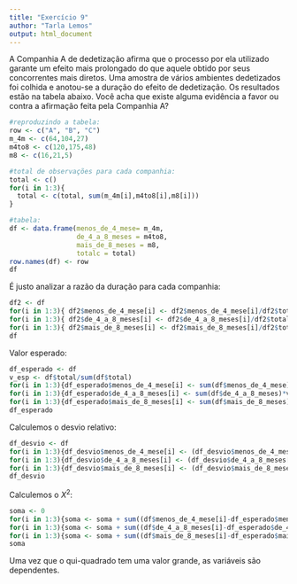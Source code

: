---
title: "Exercício 9"
author: "Tarla Lemos"
output: html_document
---


A Companhia A de dedetização afirma que o processo por ela utilizado garante um efeito
mais prolongado do que aquele obtido por seus concorrentes mais diretos. Uma amostra
de vários ambientes dedetizados foi colhida e anotou-se a duração do efeito de dedetização.
Os resultados estão na tabela abaixo. Você acha que existe alguma evidência a favor ou
contra a afirmação feita pela Companhia A?

```{r}
#reproduzindo a tabela:
row <- c("A", "B", "C")
m_4m <- c(64,104,27)
m4to8 <- c(120,175,48)
m8 <- c(16,21,5)

#total de observações para cada companhia:
total <- c()
for(i in 1:3){
  total <- c(total, sum(m_4m[i],m4to8[i],m8[i]))
}

#tabela:
df <- data.frame(menos_de_4_mese= m_4m,
                 de_4_a_8_meses = m4to8,
                 mais_de_8_meses = m8,
                 totalc = total)
row.names(df) <- row
df
```
É justo analizar a razão da duração para cada companhia:
```{r}
df2 <- df
for(i in 1:3){ df2$menos_de_4_mese[i] <- df2$menos_de_4_mese[i]/df2$total[i]}
for(i in 1:3){ df2$de_4_a_8_meses[i] <- df2$de_4_a_8_meses[i]/df2$total[i]}
for(i in 1:3){ df2$mais_de_8_meses[i] <- df2$mais_de_8_meses[i]/df2$total[i]}
df
```

Valor esperado:
```{r}
df_esperado <- df
v_esp <- df$total/sum(df$total)
for(i in 1:3){df_esperado$menos_de_4_mese[i] <- sum(df$menos_de_4_mese)*v_esp[i]}
for(i in 1:3){df_esperado$de_4_a_8_meses[i] <- sum(df$de_4_a_8_meses)*v_esp[i]}
for(i in 1:3){df_esperado$mais_de_8_meses[i] <- sum(df$mais_de_8_meses)*v_esp[i]}
df_esperado
```

Calculemos o desvio relativo:
```{r}
df_desvio <- df
for(i in 1:3){df_desvio$menos_de_4_mese[i] <- (df_desvio$menos_de_4_mese[i]-df_esperado$menos_de_4_mese[i])**2/df_esperado$menos_de_4_mese[i] }
for(i in 1:3){df_desvio$de_4_a_8_meses[i] <- (df_desvio$de_4_a_8_meses[i]-df_esperado$de_4_a_8_meses[i])**2/df_esperado$de_4_a_8_meses[i] }
for(i in 1:3){df_desvio$mais_de_8_meses[i] <- (df_desvio$mais_de_8_meses[i]-df_esperado$mais_de_8_meses[i])**2/df_esperado$mais_de_8_meses[i] }
df_desvio
```

Calculemos o $X ^2$:
```{r}
soma <- 0
for(i in 1:3){soma <- soma + sum((df$menos_de_4_mese[i]-df_esperado$menos_de_4_mese[i])**2/df_esperado$menos_de_4_mese[i])}
for(i in 1:3){soma <- soma + sum((df$de_4_a_8_meses[i]-df_esperado$de_4_a_8_meses[i])**2/df_esperado$de_4_a_8_meses[i])}
for(i in 1:3){soma <- soma + sum((df$mais_de_8_meses[i]-df_esperado$mais_de_8_meses[i])**2/df_esperado$mais_de_8_meses[i])}
soma

```

Uma vez que o qui-quadrado tem uma valor grande, as variáveis são dependentes.